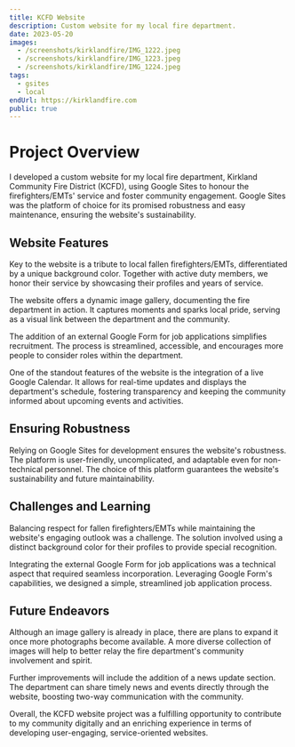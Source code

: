 ```yaml
---
title: KCFD Website
description: Custom website for my local fire department.
date: 2023-05-20
images:
  - /screenshots/kirklandfire/IMG_1222.jpeg
  - /screenshots/kirklandfire/IMG_1223.jpeg
  - /screenshots/kirklandfire/IMG_1224.jpeg
tags:
  - gsites
  - local
endUrl: https://kirklandfire.com
public: true
---
```


# Project Overview

I developed a custom website for my local fire department, Kirkland Community Fire District (KCFD), using Google Sites to honour the firefighters/EMTs' service and foster community engagement. Google Sites was the platform of choice for its promised robustness and easy maintenance, ensuring the website's sustainability.

## Website Features

Key to the website is a tribute to local fallen firefighters/EMTs, differentiated by a unique background color. Together with active duty members, we honor their service by showcasing their profiles and years of service.

The website offers a dynamic image gallery, documenting the fire department in action. It captures moments and sparks local pride, serving as a visual link between the department and the community.

The addition of an external Google Form for job applications simplifies recruitment. The process is streamlined, accessible, and encourages more people to consider roles within the department.

One of the standout features of the website is the integration of a live Google Calendar. It allows for real-time updates and displays the department's schedule, fostering transparency and keeping the community informed about upcoming events and activities.

## Ensuring Robustness

Relying on Google Sites for development ensures the website's robustness. The platform is user-friendly, uncomplicated, and adaptable even for non-technical personnel. The choice of this platform guarantees the website's sustainability and future maintainability.

## Challenges and Learning

Balancing respect for fallen firefighters/EMTs while maintaining the website's engaging outlook was a challenge. The solution involved using a distinct background color for their profiles to provide special recognition.

Integrating the external Google Form for job applications was a technical aspect that required seamless incorporation. Leveraging Google Form's capabilities, we designed a simple, streamlined job application process.

## Future Endeavors

Although an image gallery is already in place, there are plans to expand it once more photographs become available. A more diverse collection of images will help to better relay the fire department's community involvement and spirit.

Further improvements will include the addition of a news update section. The department can share timely news and events directly through the website, boosting two-way communication with the community.

Overall, the KCFD website project was a fulfilling opportunity to contribute to my community digitally and an enriching experience in terms of developing user-engaging, service-oriented websites.
